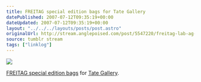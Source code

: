 ```yaml
---
title: FREITAG special edition bags for Tate Gallery
datePublished: 2007-07-12T09:35:19+00:00
dateUpdated: 2007-07-12T09:35:19+00:00
layout: "../../../layouts/posts/post.astro"
originalUrl: http://stream.anglepoised.com/post/5547220/freitag-lab-ag-zurich-special-edition-bags-for
source: tumblr stream
tags: ["linklog"]
---
```


![](/images/notes/freitag-special-edition-bags-for-tate-gallery.jpg)

[FREITAG special edition bags](https://www.dezeen.com/2009/07/14/limited-art-edition-2009-by-freitag/) for [Tate Gallery](http://www.tate.org.uk/).
